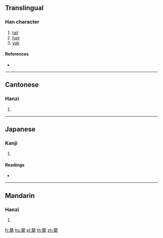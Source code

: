 {{also|牦|犛}}
==Translingual==

===Han character===
{{Han char|rn=82|rad=毛|as=11|sn=15|four=47714|canj=JKMHU|ids=⿸𠩺毛}}

# [[tail]]
# [[hair]]
# [[yak]]

====References====
* {{Han ref|kx=0595.460|dkj=16952|dj=0987.230|hdz=32004.070|uh=6C02|ud=27650|bh=E5F8|bd=58872}}

----

==Cantonese==

===Hanzi===
{{yue-hanzi|jyut=|y=moi4|sim=牦}}

# {{defn|lang=yue|sort=毛11}}

----

==Japanese==

===Kanji===
{{ja-kanji|grade=|rs=毛11}}

# {{defn|lang=ja|sort=毛11}}

====Readings====
* {{ja-readings|on=[[り]] (ri), [[ぼう]] (bō), [[もう]] (mō), [[らい]] (rai)|kun=}}

----

==Mandarin==

===Hanzi===
{{cmn-hanzi|sim=牦|pin=[[lí]] ([[li2]])|wg=li<sup>2</sup>}}

# {{defn|lang=cmn|sort=毛11}}

[[fr:氂]]
[[hu:氂]]
[[pl:氂]]
[[th:氂]]
[[zh:氂]]